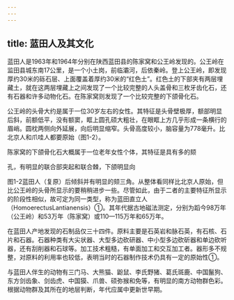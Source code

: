 ```yaml
---
---
---
```

title: 蓝田人及其文化
---



蓝田人是1963年和1964年分别在陕西蓝田县的陈家窝和公王岭发现的。公王岭在监田县城东南17公里，是一个小土岗，前临灞河，后依秦岭。登上公王岭，即发现厚约30米的砾石层、上面覆盖着厚约30米的“红色土”。红色土的下部夹有两层埋藏土，就在这两层埋藏上之间发现了一个比较完整的人头盖骨和三枚牙齿化石，还有石器和许多动物化石。在陈家窝则发现了一个比较完整的下颌骨化石。

公王岭的头骨大约是属于一位30岁左右的女性。其特征是头骨壁极厚，额部明显后斜，前额低平，没有额窦，眶上圆孔硕大粗壮，在眼眶上方几乎形成一条横行的眉峭。圆枕两侧向外延展，向后明显缩窄。头骨高度较小，脑容量为778毫升。比北京人和爪哇人都要原始（图1-2）。

陈家窝的下颌骨化石大概属于一位老年女性个体，其特征是具有多的颏

孔，有明显的联合部突起和联合棘，下颌明显向

图1-2蓝田人（复原）后倾斜并有明显的颏三角。从整体看同样比北京人原始，但比公王岭的头骨所显示的要稍稍进步一些。尽管如此，由于二者的主要特征所显示的阶段性相似，故可定为同一类型，称为蓝田直立人（HomoerectusLantianensis）①。其年代据古地磁法测定，分别为蹈今98万年（公王岭）和53万年（陈家窝）或110—115万年和65万年。

在蓝田人产地发现的石制品仅三十四件。原料主要是石英岩和脉石英，有石核、石片和石器。石器种类有大尖状器、大型多边砍研器、中小型多边砍斫器和单边砍听器，还有刮削器和石球等。加工技术粗糙，有单面加工和交互加工者。器形多不规整，对原料的利用率也较低，表明当时的石器制作技术仍具有一定的原始性①。

与蓝田人伴生的动物有三门马、大熊猫、鼢鼠、李氏野猪、葛氏斑鹿、中国鬣狗、东方剑齿象、剑齿虎、中国獏、爪兽、硕弥猴和免等，有明显的南方动物群色彩。根据动物群及其所在的地层判断，年代应属中更新世早期。